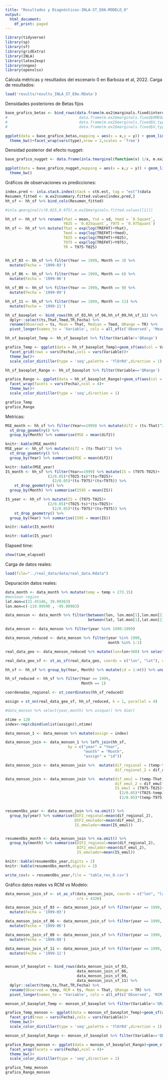 ```yaml
---
title: "Resultados y Diagnósticos-INLA-ST_E0A-MODELO_0"
output:
  html_document:
    df_print: paged
---
```


```r
library(tidyverse)
library(sp)
library(sf)
library(gridExtra)
library(INLA)
library(latex2exp)
library(nngeo)
library(openxlsx)
```


Calcula métricas y resultados del escenario 0 en Barboza et al, 2022. Carga de resultados:
```r
load('results/results_INLA_ST_E0a.RData')
```

Densidades posteriores de Betas fijos
```r
base_grafico_betas <- bind_rows(data.frame(m.ex2$marginals.fixed$intercept,type='beta0'))
#                                data.frame(m.ex2$marginals.fixed$OMEGA,type='beta1'))
#                                data.frame(m.ex2$marginals.fixed$U,type='beta2'),
#                                data.frame(m.ex2$marginals.fixed$V,type='beta3'))

ggplot(data = base_grafico_betas,mapping = aes(x = x,y = y)) + geom_line()+
  theme_bw()+facet_wrap(vars(type),nrow = 2,scales = 'free')
```


Densidad posterior del efecto nugget:
```r
base_grafico_nugget <- data.frame(inla.tmarginal(function(x) 1/x, m.ex2$marginals.hyper$`Precision for the Gaussian observations`))

ggplot(data = base_grafico_nugget,mapping = aes(x = x,y = y)) + geom_line()+
  theme_bw()
```


Gráficos de observaciones vs predicciones:
```r
index.pred <- inla.stack.index(stack = stk.est, tag = "est")$data
Resumen_fitted <- m.ex2$summary.fitted.values[index.pred,]
hh_sf <- hh_sf %>% bind_cols(Resumen_fitted)

#inla.qmarginal(c(0.025,0.975),m.ex2$marginals.fitted.values[[1]])

hh_sf <- hh_sf %>% rename(Yhat = mean, Ysd = sd, Ymed = `0.5quant`, 
                          Y025 = `0.025quant`, Y975 = `0.975quant`)
hh_sf <- hh_sf %>% mutate(That = exp(log(TREFHT)+Yhat), 
                          Tmed = exp(log(TREFHT)+Ymed),
                          T025 = exp(log(TREFHT)+Y025),
                          T975 = exp(log(TREFHT)+Y975),
                          TR = T975-T025)


hh_sf_03 <- hh_sf %>% filter(Year == 1999, Month == 3) %>% 
  mutate(Fecha = '1999-03')

hh_sf_06 <- hh_sf %>% filter(Year == 1999, Month == 6) %>% 
  mutate(Fecha = '1999-06')

hh_sf_09 <- hh_sf %>% filter(Year == 1999, Month == 9) %>% 
  mutate(Fecha = '1999-09')

hh_sf_11 <- hh_sf %>% filter(Year == 1999, Month == 11) %>% 
  mutate(Fecha = '1999-11')

hh_sf_baseplot <- bind_rows(hh_sf_03,hh_sf_06,hh_sf_09,hh_sf_11) %>%
  dplyr::select(ts,That,Tmed,TR,Fecha) %>%
  rename(Observed = ts, Mean = That, Median = Tmed, QRange = TR) %>%
  pivot_longer(names_to = 'Variable', cols = all_of(c('Observed', 'Mean', 'Median', 'QRange')), values_to = 'Value')

hh_sf_baseplot_Temp <- hh_sf_baseplot %>% filter(Variable!='QRange') 

grafico_Temp <- ggplot(data = hh_sf_baseplot_Temp)+geom_sf(aes(col = Value))+
  facet_grid(rows = vars(Fecha),cols = vars(Variable))+
  theme_bw()+
  scale_color_distiller(type = 'seq',palette = 'YlOrRd',direction = 1)

hh_sf_baseplot_Rango <- hh_sf_baseplot %>% filter(Variable=='QRange') 

grafico_Rango <- ggplot(data = hh_sf_baseplot_Rango)+geom_sf(aes(col = Value))+
  facet_wrap(facets = vars(Fecha),ncol = 4)+
  theme_bw()+
  scale_color_distiller(type = 'seq',direction = 1)

grafico_Temp
grafico_Rango
```


Metricas:
```r
MSE_month <- hh_sf %>% filter(Year==1999) %>% mutate(dif2 = (ts-That)^2) %>%
  st_drop_geometry() %>%
  group_by(Month) %>% summarise(MSE = mean(dif2))

knitr::kable(MSE_month)
MSE_year <- hh_sf %>% mutate(dif2 = (ts-That)^2) %>%
  st_drop_geometry() %>%
  group_by(Year) %>% summarise(MSE = mean(dif2))

knitr::kable(MSE_year)
IS_month <- hh_sf %>% filter(Year==1999) %>% mutate(IS = (T975-T025)+
                   (2/0.05)*(T025-ts)*(ts<T025)+ 
                     (2/0.05)*(ts-T975)*(ts>T975)) %>%
    st_drop_geometry() %>%
  group_by(Month) %>% summarise(IS95 = mean(IS))

IS_year <- hh_sf %>% mutate(IS = (T975-T025)+
                   (2/0.05)*(T025-ts)*(ts<T025)+ 
                     (2/0.05)*(ts-T975)*(ts>T975)) %>%
    st_drop_geometry() %>%
  group_by(Year) %>% summarise(IS95 = mean(IS))

knitr::kable(IS_month)

knitr::kable(IS_year)
```
Elapsed time:
```r
show(time_elapsed)
```
Carga de datos reales:
```r
load(file="../real_data/data/real_data.Rdata")
```

Depuración datos reales:
```r
data_month <- data_month %>% mutate(temp = temp + 273.15)
#monsoon region
lat.mon=c(21.45146, 39.99363)
lon.mon=c(-119.99590 , -95.00983)

data_monson <- data_month %>% filter(between(lon, lon.mon[1],lon.mon[2]),
                                     between(lat, lat.mon[1],lat.mon[2]))

data_monson <- data_monson %>% filter(year %in% 1990:1999)

data_monson_reduced <- data_monson %>% filter(year %in% 1990,
                                              month %in% 1:1)

real_data_geo <- data_monson_reduced %>% mutate(lon=lon+360) %>% select(lon,lat)

real_data_geo_sf <- st_as_sf(real_data_geo, coords = c("lon", "lat"), crs = 4326)

hh_sf <- hh_sf %>% group_by(Year, Month) %>% mutate(id = 1:n()) %>% ungroup()

hh_sf_reduced <- hh_sf %>% filter(Year == 1999,
                                  Month == 1)

coordenadas_regional <- st_coordinates(hh_sf_reduced)

assign = st_nn(real_data_geo_sf, hh_sf_reduced, k = 1, parallel = 4)    

#data_monson %>% select(year,month) %>% unique() %>% dim()

ntime = 120
index<-rep(cbind(unlist(assign)),ntime)

data_monson_1 <- data_monson %>% mutate(assign = index)

data_monson_join <- data_monson_1 %>% left_join(hh_sf, 
                            by = c("year" = "Year",
                                   "month" = "Month",
                                   "assign" = "id"))

data_monson_join <- data_monson_join %>%  mutate(dif_regional = (temp-ts),
                                                 dif_regional_2 = dif_regional^2)

data_monson_join <- data_monson_join %>%  mutate(dif_emul = (temp-That),
                                                 dif_emul_2 = dif_emul^2,
                                                 IS_emul = (T975-T025)+
                                                   (2/0.05)*(T025-temp)*(temp<T025)+
                                                   (2/0.05)*(temp-T975)*(temp>T975))


resumenObs_year <- data_monson_join %>% na.omit() %>% 
  group_by(year) %>% summarise(DIF2_regional=mean(dif_regional_2),
                               DIF2_emulador=mean(dif_emul_2),
                               IS_emulador=mean(IS_emul))


resumenObs_month <- data_monson_join %>% na.omit() %>% 
  group_by(month) %>% summarise(DIF2_regional=mean(dif_regional_2),
                                DIF2_emulador=mean(dif_emul_2),
                                IS_emulador=mean(IS_emul))

knitr::kable(resumenObs_year,digits = 2)
knitr::kable(resumenObs_month,digits = 2)

write_csv(x = resumenObs_year,file = 'tabla_res_0.csv')
```

Gráfico datos reales vs RCM vs Modelo:

```r
data_monson_join_sf <- st_as_sf(data_monson_join, coords = c("lon", "lat"), 
                                crs = 4326)

data_monson_join_sf_03 <- data_monson_join_sf %>% filter(year == 1999, month == 3) %>% 
  mutate(Fecha = '1999-03')

data_monson_join_sf_06 <- data_monson_join_sf %>% filter(year == 1999, month == 6) %>% 
  mutate(Fecha = '1999-06')

data_monson_join_sf_09 <- data_monson_join_sf %>% filter(year == 1999, month == 9) %>% 
  mutate(Fecha = '1999-09')

data_monson_join_sf_11 <- data_monson_join_sf %>% filter(year == 1999, month == 11) %>% 
  mutate(Fecha = '1999-11')


monson_sf_baseplot <- bind_rows(data_monson_join_sf_03,
                                data_monson_join_sf_06,
                                data_monson_join_sf_09,
                                data_monson_join_sf_11) %>%
  dplyr::select(temp,ts,That,TR,Fecha) %>%
  rename(Observed = temp, RCM = ts, Mean = That, QRange = TR) %>%
  pivot_longer(names_to = 'Variable', cols = all_of(c('Observed', 'RCM', 'Mean', 'QRange')), values_to = 'Value')

monson_sf_baseplot_Temp <- monson_sf_baseplot %>% filter(Variable!='QRange') 

grafico_Temp_monson <- ggplot(data = monson_sf_baseplot_Temp)+geom_sf(aes(col = Value))+
  facet_grid(rows = vars(Fecha),cols = vars(Variable))+
  theme_bw()+
  scale_color_distiller(type = 'seq',palette = 'YlOrRd',direction = 1)

monson_sf_baseplot_Rango <- monson_sf_baseplot %>% filter(Variable=='QRange') 

grafico_Rango_monson <- ggplot(data = monson_sf_baseplot_Rango)+geom_sf(aes(col = Value))+
  facet_wrap(facets = vars(Fecha),ncol = 4)+
  theme_bw()+
  scale_color_distiller(type = 'seq',direction = 1)

grafico_Temp_monson
grafico_Rango_monson
```

